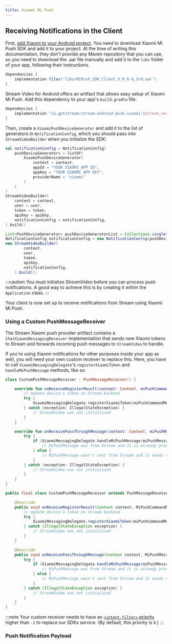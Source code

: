 ```yaml
---
title: Xiaomi Mi Push
---
```



<XiaomiContent/>

## Receiving Notifications in the Client

First, [add Xiaomi to your Android project](https://dev.mi.com/console/doc/detail?pId=2626). You need to download Xiaomi Mi Push SDK and add it to your project. At the time of writing this documentation, they don't provide any Maven repository that you can use, so you need to download the .aar file manually and add it to the `libs` folder of your app, following their instructions.

```groovy
dependencies {
    implementation files('libs/MiPush_SDK_Client_5_0_6-G_3rd.aar')
}
```

Stream Video for Android offers an artifact that allows easy setup of Xiaomi Mi Push. Add this dependency to your app's `build.gradle` file:

```groovy
dependencies {
    implementation "io.getstream:stream-android-push-xiaomi:$stream_version"
}
```

Then, create a `XiaomiPushDeviceGenerator` and add it to the list of generators in `NotificationConfig`, which you should pass into `StreamVideoBuilder` when you initialize the SDK:

<Tabs>
<TabItem value="kotlin" label="Kotlin">

```kotlin {3-8,15}
val notificationConfig = NotificationConfig(
    pushDeviceGenerators = listOf(
        XiaomiPushDeviceGenerator(
            context = context,
            appId = "YOUR XIAOMI APP ID",
            appKey = "YOUR XIAOMI APP KEY",
            providerName = "xiaomi"
        )
    )
)
StreamVideoBuilder(
    context = context,
    user = user,
    token = token,
    apiKey = apiKey,
    notificationConfig = notificationConfig,
).build()
```
</TabItem>

<TabItem value="java" label="Java">

```java
List<PushDeviceGenerator> pushDeviceGeneratorList = Collections.singletonList(new XiaomiPushDeviceGenerator(context, "YOUR HUAWEI APP ID", "YOUR XIAOMI APP KEY", "xiaomi", Region.Global));
NotificationConfig notificationConfig = new NotificationConfig(pushDeviceGeneratorList);
new StreamVideoBuilder(
        context,
        user,
        token,
        apiKey,
        notificationConfig,
    ).build();
```
</TabItem>
</Tabs>

:::caution
You must initialize _StreamVideo_ before you can process push notifications. A good way to achieve this is by creating it within the `Application` class.
:::

Your client is now set up to receive notifications from Stream using Xiaomi Mi Push.

### Using a Custom PushMessageReceiver

The Stream Xiaomi push provider artifact contains a `ChatXiaomiMessagingReceiver` implementation that sends new Xiaomi tokens to Stream and forwards incoming push messages to `StreamVideo` to handle.

If you're using Xiaomi notifications for other purposes inside your app as well, you will need your own custom receiver to replace this. Here, you have to call `XiaomiMessagingDelegate`'s `registerXiaomiToken` and `handleMiPushMessage` methods, like so:

<Tabs>
<TabItem value="kotlin" label="Kotlin">

```kotlin {6,14}
class CustomPushMessageReceiver : PushMessageReceiver() {

    override fun onReceiveRegisterResult(context: Context, miPushCommandMessage: MiPushCommandMessage) {
        // Update device's token on Stream backend
        try {
            XiaomiMessagingDelegate.registerXiaomiToken(miPushCommandMessage, "xiaomi")
        } catch (exception: IllegalStateException) {
            // StreamVideo was not initialized
        }
    }

    override fun onReceivePassThroughMessage(context: Context, miPushMessage: MiPushMessage) {
        try {
            if (XiaomiMessagingDelegate.handleMiPushMessage(miPushMessage)) {
                // MiPushMessage was from Stream and it is already processed
            } else {
                // MiPushMessage wasn't sent from Stream and it needs to be handled by you
            }
        } catch (exception: IllegalStateException) {
            // StreamVideo was not initialized
        }
    }
}
```
</TabItem>

<TabItem value="java" label="Java">

```java
public final class CustomPushMessageReceiver extends PushMessageReceiver {

    @Override
    public void onReceiveRegisterResult(Context context, MiPushCommandMessage miPushCommandMessage) {
        // Update device's token on Stream backend
        try {
            XiaomiMessagingDelegate.registerXiaomiToken(miPushCommandMessage, "xiaomi");
        } catch (IllegalStateException exception) {
            // StreamVideo was not initialized
        }
    }

    @Override
    public void onReceivePassThroughMessage(Context context, MiPushMessage miPushMessage) {
        try {
            if (XiaomiMessagingDelegate.handleMiPushMessage(miPushMessage)) {
                // MiPushMessage was from Stream and it is already processed
            } else {
                // MiPushMessage wasn't sent from Stream and it needs to be handled by you
            }
        } catch (IllegalStateException exception) {
            // StreamVideo was not initialized
        }
    }
}
```
</TabItem>
</Tabs>

:::note
Your custom receiver needs to have an [`<intent-filter>` priority](https://developer.android.com/guide/topics/manifest/intent-filter-element#priority) higher than `-1` to replace our SDKs service. (By default, this priority is `0`.)
:::

### Push Notification Payload

<PayloadContent />